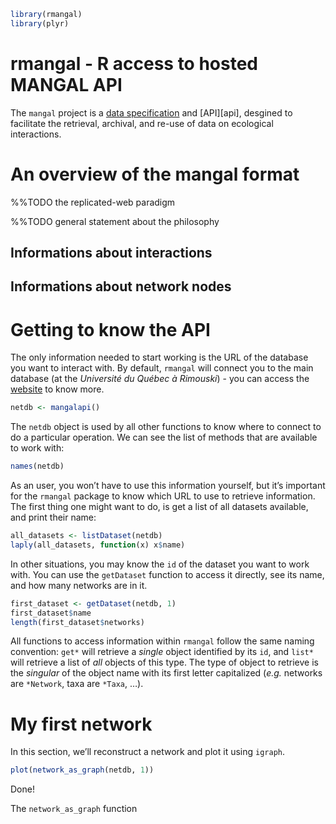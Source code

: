 <!--
%\VignetteEngine{knitr::knitr}
%\VignetteIndexEntry{An R Markdown Vignette made with knitr}
-->

```r
library(rmangal)
library(plyr)
```

# rmangal - R access to hosted MANGAL API

The `mangal` project is a [data specification][dataspec] and [API][api],
desgined to facilitate the retrieval, archival, and re-use of data on
ecological interactions.

# An overview of the mangal format

%%TODO the replicated-web paradigm

%%TODO general statement about the philosophy

## Informations about interactions

## Informations about network nodes

# Getting to know the API

The only information needed to start working is the URL of the database you want to interact with. By default, `rmangal` will connect you to the main database (at the *Université du Québec à Rimouski*) - you can access the [website] to know more.

```r
netdb <- mangalapi()
```

The `netdb` object is used by all other functions to know where to connect to do a particular operation. We can see the list of methods that are available to work with:

```r
names(netdb)
```

As an user, you won't have to use this information yourself, but it's important for the `rmangal` package to know which URL to use to retrieve information. The first thing one might want to do, is get a list of all datasets available, and print their name:

```r
all_datasets <- listDataset(netdb)
laply(all_datasets, function(x) x$name)
```

In other situations, you may know the `id` of the dataset you want to work with. You can use the `getDataset` function to access it directly, see its name, and how many networks are in it.

```r
first_dataset <- getDataset(netdb, 1)
first_dataset$name
length(first_dataset$networks)
```

All functions to access information within `rmangal` follow the same naming convention: `get*` will retrieve a *single* object identified by its `id`, and `list*` will retrieve a list of *all* objects of this type. The type of object to retrieve is the *singular* of the object name with its first letter capitalized (*e.g.* networks are `*Network`, taxa are `*Taxa`, ...).

# My first network

In this section, we'll reconstruct a network and plot it using `igraph`.

```r
plot(network_as_graph(netdb, 1))
```

Done!

The `network_as_graph` function

[dataspec]: https://github.com/mangal-wg/mangal-schemes
[website]: http://mangal.uqar.ca/